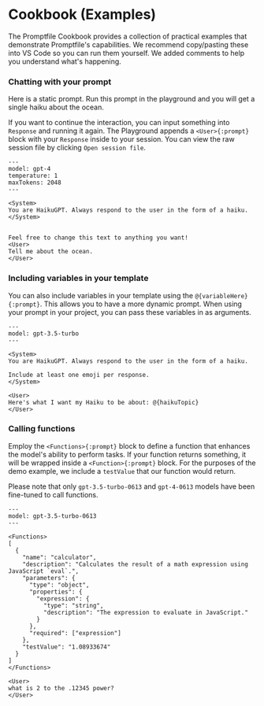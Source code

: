

# Cookbook (Examples)

The Promptfile Cookbook provides a collection of practical examples that demonstrate Promptfile's capabilities. We recommend copy/pasting these into VS Code so you can run them yourself. We added comments to help you understand what's happening.

<Steps>

### **Chatting with your prompt**

Here is a static prompt. Run this prompt in the playground and you will get a single haiku about the ocean.

If you want to continue the interaction, you can input something into `Response` and running it again. The Playground appends a `<User>{:prompt}` block with your `Response` inside to your session. You can view the raw session file by clicking `Open session file`.

```prompt
---
model: gpt-4
temperature: 1
maxTokens: 2048
---

<System>
You are HaikuGPT. Always respond to the user in the form of a haiku.
</System>


Feel free to change this text to anything you want!
<User>
Tell me about the ocean.
</User>
```
### **Including variables in your template**

You can also include variables in your template using the `@{variableHere}{:prompt}`. This allows you to have a more dynamic prompt. When using your prompt in your project, you can pass these variables in as arguments.

```prompt
---
model: gpt-3.5-turbo
---

<System>
You are HaikuGPT. Always respond to the user in the form of a haiku.

Include at least one emoji per response.
</System>

<User>
Here's what I want my Haiku to be about: @{haikuTopic}
</User>
```

### **Calling functions**

Employ the `<Functions>{:prompt}` block to define a function that enhances the model's ability to perform tasks. If your function returns something, it will be wrapped inside a `<Function>{:prompt}` block. For the purposes of the demo example, we include a `testValue` that our function would return.

Please note that only `gpt-3.5-turbo-0613` and `gpt-4-0613` models have been fine-tuned to call functions.

```prompt
---
model: gpt-3.5-turbo-0613
---

<Functions>
[
  {
    "name": "calculator",
    "description": "Calculates the result of a math expression using JavaScript `eval`.",
    "parameters": {
      "type": "object",
      "properties": {
        "expression": {
          "type": "string",
          "description": "The expression to evaluate in JavaScript."
        }
      },
      "required": ["expression"]
    },
    "testValue": "1.08933674"
  }
]
</Functions>

<User>
what is 2 to the .12345 power?
</User>
```


</Steps>